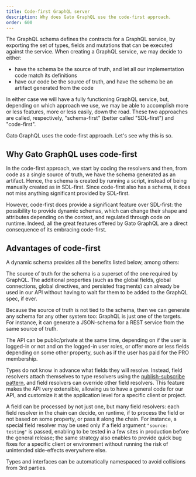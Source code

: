 ```yaml
---
title: Code-first GraphQL server
description: Why does Gato GraphQL use the code-first approach.
order: 600
---
```


The GraphQL schema defines the contracts for a GraphQL service, by exporting the set of types, fields and mutations that can be executed against the service. When creating a GraphQL service, we may decide to either:

- have the schema be the source of truth, and let all our implementation code match its definitions
- have our code be the source of truth, and have the schema be an artifact generated from the code

In either case we will have a fully functioning GraphQL service, but, depending on which approach we use, we may be able to accomplish more or less features, more or less easily, down the road. These two approaches are called, respectively, "schema-first" (better called "SDL-first") and "code-first".

Gato GraphQL uses the code-first approach. Let's see why this is so.

## Why Gato GraphQL uses code-first

In the code-first approach, we start by coding the resolvers and then, from code as a single source of truth, we have the schema generated as an artifact. Hence, the schema is created by running a script, instead of being manually created as in SDL-first. Since code-first also has a schema, it does not miss anything significant provided by SDL-first.

However, code-first does provide a significant feature over SDL-first: the possibility to provide dynamic schemas, which can change their shape and attributes depending on the context, and regulated through code on runtime. Indeed, all the great features offered by Gato GraphQL are a direct consequence of its embracing code-first.

## Advantages of code-first

A dynamic schema provides all the benefits listed below, among others:

The source of truth for the schema is a superset of the one required by GraphQL. The additional properties (such as the global fields, global connections, global directives, and persisted fragments) can already be used in our API without having to wait for them to be added to the GraphQL spec, if ever.

Because the source of truth is not tied to the schema, then we can generate any schema for any other system too: GraphQL is just one of the targets. For instance, it can generate a JSON-schema for a REST service from the same source of truth.

The API can be public/private at the same time, depending on if the user is logged-in or not and on the logged-in user roles, or offer more or less fields depending on some other property, such as if the user has paid for the PRO membership.

Types do not know in advance what fields they will resolve. Instead, field resolvers attach themselves to type resolvers using the [publish-subscribe pattern](https://en.wikipedia.org/wiki/Publish%E2%80%93subscribe_pattern), and field resolvers can override other field resolvers. This feature makes the API very extensible, allowing us to have a general code for our API, and customize it at the application level for a specific client or project.

A field can be processed by not just one, but many field resolvers: each field resolver in the chain can decide, on runtime, if to process the field or not based on some property, or pass it along the chain. For instance, a special field resolver may be used only if a field argument `"source: testing"` is passed, enabling to be tested in a few sites in production before the general release; the same strategy also enables to provide quick bug fixes for a specific client or environment without running the risk of unintended side-effects everywhere else.

Types and interfaces can be automatically namespaced to avoid collisions from 3rd parties.
